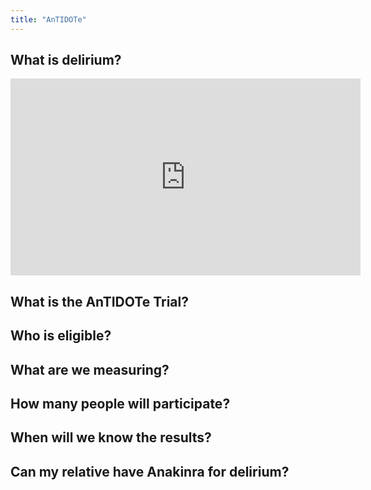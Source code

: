 ```yaml
---
title: "AnTIDOTe"
---
```

## What is delirium?

<iframe width="560" height="315" src="https://www.youtube.com/embed/BPfZgBmcQB8" title="YouTube video player" frameborder="0" allow="accelerometer; autoplay; clipboard-write; encrypted-media; gyroscope; picture-in-picture" allowfullscreen></iframe>

## What is the AnTIDOTe Trial?

## Who is eligible?

## What are we measuring?

## How many people will participate?

## When will we know the results?

## Can my relative have Anakinra for delirium?

